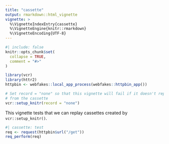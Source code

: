 ```yaml
---
title: "cassette"
output: rmarkdown::html_vignette
vignette: >
  %\VignetteIndexEntry{cassette}
  %\VignetteEngine{knitr::rmarkdown}
  %\VignetteEncoding{UTF-8}
---
```


```r
#| include: false
knitr::opts_chunk$set(
  collapse = TRUE,
  comment = "#>"
)

library(vcr)
library(httr2)
httpbin <- webfakes::local_app_process(webfakes::httpbin_app())

# Set record = "none" so that this vignette will fail if it doesn't replay
# from the cassette
vcr::setup_knitr(record = "none")
```

This vignette tests that we can replay cassettes created by `vcr::setup_knitr()`.

```r
#| cassette: test
req <- request(httpbin$url("/get"))
req_perform(req)
```
